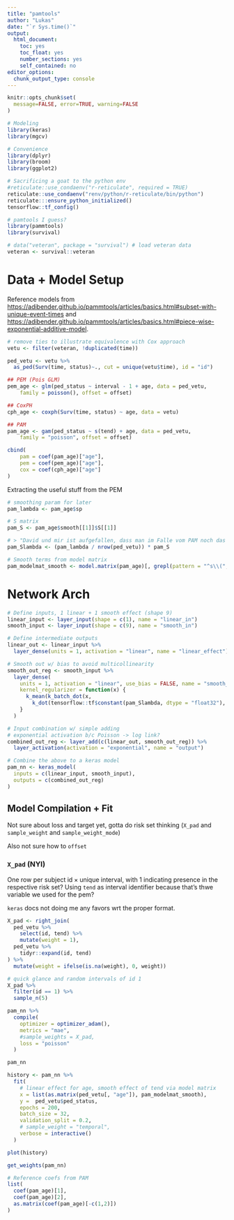 ```yaml
---
title: "pamtools"
author: "Lukas"
date: "`r Sys.time()`"
output:
  html_document: 
    toc: yes
    toc_float: yes
    number_sections: yes
    self_contained: no
editor_options:
  chunk_output_type: console
---
```


```r
knitr::opts_chunk$set(
  message=FALSE, error=TRUE, warning=FALSE
)

# Modeling
library(keras)
library(mgcv)

# Convenience
library(dplyr)
library(broom)
library(ggplot2)

# Sacrificing a goat to the python env
#reticulate::use_condaenv("r-reticulate", required = TRUE)
reticulate::use_condaenv("renv/python/r-reticulate/bin/python")
reticulate:::ensure_python_initialized()
tensorflow::tf_config()

# pamtools I guess?
library(pammtools)
library(survival)

# data("veteran", package = "survival") # load veteran data
veteran <- survival::veteran

```
# Data + Model Setup

Reference models from <https://adibender.github.io/pammtools/articles/basics.html#subset-with-unique-event-times> and <https://adibender.github.io/pammtools/articles/basics.html#piece-wise-exponential-additive-model>.

```r
# remove ties to illustrate equivalence with Cox approach
vetu <- filter(veteran, !duplicated(time))

ped_vetu <- vetu %>%
  as_ped(Surv(time, status)~., cut = unique(vetu$time), id = "id")

## PEM (Pois GLM)
pem_age <- glm(ped_status ~ interval - 1 + age, data = ped_vetu,
    family = poisson(), offset = offset)

## CoxPH
cph_age <- coxph(Surv(time, status) ~ age, data = vetu)

## PAM
pam_age <- gam(ped_status ~ s(tend) + age, data = ped_vetu,
    family = "poisson", offset = offset)

cbind(
    pam = coef(pam_age)["age"],
    pem = coef(pem_age)["age"],
    cox = coef(cph_age)["age"]
)
```

Extracting the useful stuff from the PEM 

```r
# smoothing param for later
pam_lambda <- pam_age$sp

# S matrix
pam_S <- pam_age$smooth[[1]]$S[[1]]

# > "David und mir ist aufgefallen, dass man im Falle vom PAM noch das Lambda durch nrow(ped) teilen muss" ...like this?
pam_Slambda <- (pam_lambda / nrow(ped_vetu)) * pam_S

# Smooth terms from model matrix
pam_modelmat_smooth <- model.matrix(pam_age)[, grepl(pattern = "^s\\(", x = colnames(model.matrix(pam_age)))]
```


# Network Arch

```r
# Define inputs, 1 linear + 1 smooth effect (shape 9)
linear_input <- layer_input(shape = c(1), name = "linear_in")
smooth_input <- layer_input(shape = c(9), name = "smooth_in")

# Define intermediate outputs
linear_out <- linear_input %>%
  layer_dense(units = 1, activation = "linear", name = "linear_effect")

# Smooth out w/ bias to avoid multicollinearity
smooth_out_reg <- smooth_input %>%
  layer_dense(
    units = 1, activation = "linear", use_bias = FALSE, name = "smooth_effect",
    kernel_regularizer = function(x) {
      k_mean(k_batch_dot(x,
        k_dot(tensorflow::tf$constant(pam_Slambda, dtype = "float32"), x), axes = 2))
    }
  )

# Input combination w/ simple adding
# exponential activation b/c Poisson -> log link?
combined_out_reg <- layer_add(c(linear_out, smooth_out_reg)) %>%
  layer_activation(activation = "exponential", name = "output")

# Combine the above to a keras model
pam_nn <- keras_model(
  inputs = c(linear_input, smooth_input),
  outputs = c(combined_out_reg)
)
```

## Model Compilation + Fit

Not sure about loss and target yet, gotta do risk set thinking (`X_pad` and `sample_weight` and `sample_weight_mode`)

Also not sure how to `offset`

### `X_pad` (NYI)

One row per $\text{subject id} \times \text{unique interval}$, with 1 indicating presence in the respective risk set?
Using `tend` as interval identifier because that's thwe variable we used for the pem?

`keras` docs not doing me any favors wrt the proper format.

```r
X_pad <- right_join(
  ped_vetu %>%
    select(id, tend) %>%
    mutate(weight = 1),
  ped_vetu %>%
    tidyr::expand(id, tend)
) %>%
  mutate(weight = ifelse(is.na(weight), 0, weight))

# quick glance and random intervals of id 1
X_pad %>%
  filter(id == 1) %>%
  sample_n(5)
```


```r
pam_nn %>%
  compile(
    optimizer = optimizer_adam(),
    metrics = "mae",
    #sample_weights = X_pad,
    loss = "poisson"
  )

pam_nn

history <- pam_nn %>%
  fit(
    # linear effect for age, smooth effect of tend via model matrix
    x = list(as.matrix(ped_vetu[, "age"]), pam_modelmat_smooth),
    y =  ped_vetu$ped_status,
    epochs = 200,
    batch_size = 32,
    validation_split = 0.2,
    # sample_weight = "temporal",
    verbose = interactive()
  )

plot(history)

get_weights(pam_nn)

# Reference coefs from PAM
list(
  coef(pam_age)[1],
  coef(pam_age)[2],
  as.matrix(coef(pam_age)[-c(1,2)])
)
```


